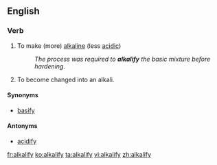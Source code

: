 ==English==

===Verb===
{{en-verb|alkalifies|alkalifying|alkalified|alkalified}}

# {{transitive}} To make (more) [[alkaline]] (less [[acidic]])
#: ''The process was required to '''alkalify''' the basic mixture before hardening.''
# {{intransitive}} To become changed into an alkali.

====Synonyms====
* [[basify]]

====Antonyms====
* [[acidify]]

[[fr:alkalify]]
[[ko:alkalify]]
[[ta:alkalify]]
[[vi:alkalify]]
[[zh:alkalify]]